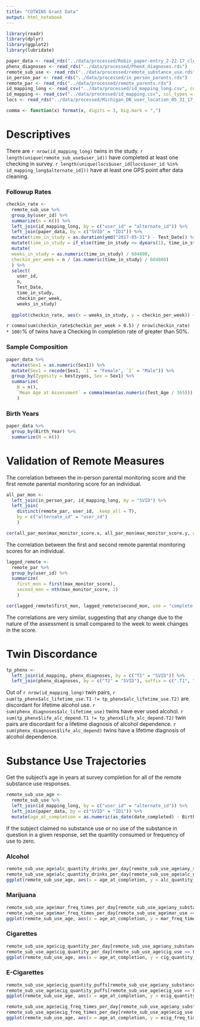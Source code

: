 ```yaml
---
title: "COTWINS Grant Data"
output: html_notebook
---
```


```r
library(readr)
library(dplyr)
library(ggplot2)
library(lubridate)

paper_data <- read_rds("../data/processed/Robin_paper-entry_2-22-17_cleaned.rds")
phenx_diagnoses <- read_rds("../data/processed/PhenX_diagnoses.rds")
remote_sub_use <- read_rds("../data/processed/remote_substance_use.rds")
in_person_par <- read_rds("../data/processed/in_person_parents.rds")
remote_par <- read_rds("../data/processed/remote_parents.rds")
id_mapping_long <- read_csv("../data/processed/id_mapping_long.csv", col_types = "ccc")
id_mapping <- read_csv("../data/processed/id_mapping.csv", col_types = "ccccc")
locs <- read_rds("../data/processed/Michigan_DB_user_location_05_31_17_cleaned.rds")

comma <- function(x) format(x, digits = 3, big.mark = ",")
```

# Descriptives

There are `r nrow(id_mapping_long)` twins in the study. `r length(unique(remote_sub_use$user_id))` have completed at least one checking in survey. `r length(unique(locs$user_id[locs$user_id %in% id_mapping_long$alternate_id]))` have at least one GPS point after data cleaning. 

### Followup Rates

```r
checkin_rate <-
  remote_sub_use %>%
  group_by(user_id) %>%
  summarize(n = n()) %>%
  left_join(id_mapping_long, by = c("user_id" = "alternate_id")) %>%
  left_join(paper_data, by = c("SVID" = "ID1")) %>%
  mutate(time_in_study = as.duration(ymd("2017-05-31") - Test_Date)) %>%
  mutate(time_in_study = if_else(time_in_study <= dyears(1), time_in_study, dyears(1))) %>%
  mutate(
  weeks_in_study = as.numeric(time_in_study) / 604800,
  checkin_per_week = n / (as.numeric(time_in_study) / 604800)
  ) %>%
  select(
    user_id,
    n,
    Test_Date,
    time_in_study,
    checkin_per_week,
    weeks_in_study)
  
  ggplot(checkin_rate, aes(x = weeks_in_study, y = checkin_per_week)) + geom_point(alpha = 0.5)
```

`r comma(sum(checkin_rate$checkin_per_week > 0.5) / nrow(checkin_rate) * 100)`% of twins have a Checking In completion rate of greater than 50%.

### Sample Composition

```r
paper_data %>%
  mutate(Sex1 = as.numeric(Sex1)) %>%
  mutate(Sex1 = recode(Sex1, `1` = "Female", `2` = "Male")) %>%
  group_by(Zygosity = bestzygos, Sex = Sex1) %>%
  summarize(
    N = n(), 
    `Mean Age at Assessment` = comma(mean(as.numeric(Test_Age / 365)))
    )
```

### Birth Years

```r
paper_data %>%
  group_by(Birth_Year) %>%
  summarize(N = n())
```

# Validation of Remote Measures

The correlation between the in-person parental monitoring score and the first remote parental monitoring score for an individual.
```r
all_par_mon <-
  left_join(in_person_par, id_mapping_long, by = "SVID") %>%
  left_join(
    distinct(remote_par, user_id, .keep_all = T),
    by = c("alternate_id" = "user_id")
    )

cor(all_par_mon$max_monitor_score.x, all_par_mon$max_monitor_score.y, use = "complete.obs")
```

The correlation between the first and second remote parental monitoring scores for an individual.
```r
lagged_remote <-
  remote_par %>%
  group_by(user_id) %>%
  summarize(
    first_mon = first(max_monitor_score),
    second_mon = nth(max_monitor_score, 2)
    )

cor(lagged_remote$first_mon, lagged_remote$second_mon, use = "complete.obs")
```

The correlations are very similar, suggesting that any change due to the nature of the assessment is small compared to the week to week changes in the score.

# Twin Discordance

```r
tp_phenx <- 
  left_join(id_mapping, phenx_diagnoses, by = c("T1" = "SVID")) %>%
  left_join(phenx_diagnoses, by = c("T2" = "SVID"), suffix = c(".T1", ".T2"))
```

Out of `r nrow(id_mapping_long)` twin pairs, `r sum(tp_phenx$alc_lifetime_use.T1 != tp_phenx$alc_lifetime_use.T2)` are discordant for lifetime alcohol use. `r sum(phenx_diagnoses$alc_lifetime_use)` twins have ever used alcohol. `r sum(tp_phenx$life_alc_depend.T1 != tp_phenx$life_alc_depend.T2)` twin pairs are discordant for a lifetime diagnosis of alcohol dependence. `r sum(phenx_diagnoses$life_alc_depend)` twins have a lifetime diagnosis of alcohol dependence.

# Substance Use Trajectories

Get the subject's age in years at survey completion for all of the remote substance use responses.

```r
remote_sub_use_age <-
  remote_sub_use %>%
  left_join(id_mapping_long, by = c("user_id" = "alternate_id")) %>%
  left_join(paper_data, by = c("SVID" = "ID1")) %>%
  mutate(age_at_completion = as.numeric(as_date(date_completed) - Birth_Date) / 365)
```

If the subject claimed no substance use or no use of the substance in question in a given response, set the quantity consumed or frequency of use to zero.

### Alcohol

```r
remote_sub_use_age$alc_quantity_drinks_per_day[remote_sub_use_age$any_substance_use == FALSE] = 0
remote_sub_use_age$alc_quantity_drinks_per_day[remote_sub_use_age$alc_use == FALSE] = 0
ggplot(remote_sub_use_age, aes(x = age_at_completion, y = alc_quantity_drinks_per_day)) + geom_smooth(method = "lm") + xlab("Age in Years") + ylab("Drinks per Day")
```

### Marijuana

```r
remote_sub_use_age$mar_freq_times_per_day[remote_sub_use_age$any_substance_use == FALSE] = 0
remote_sub_use_age$mar_freq_times_per_day[remote_sub_use_age$mar_use == FALSE] = 0
ggplot(remote_sub_use_age, aes(x = age_at_completion, y = mar_freq_times_per_day)) + geom_smooth(method = "lm") + xlab("Age in Years") + ylab("Marijuana Use, Times per Day")
```

### Cigarettes

```r
remote_sub_use_age$cig_quantity_per_day[remote_sub_use_age$any_substance_use == FALSE] = 0
remote_sub_use_age$cig_quantity_per_day[remote_sub_use_age$cig_use == FALSE] = 0
ggplot(remote_sub_use_age, aes(x = age_at_completion, y = cig_quantity_per_day)) + geom_smooth(method = "lm") + xlab("Age in Years") + ylab("Cigarettes per Day")
```

### E-Cigarettes

```r
remote_sub_use_age$ecig_quantity_puffs[remote_sub_use_age$any_substance_use == FALSE] = 0
remote_sub_use_age$ecig_quantity_puffs[remote_sub_use_age$ecig_use == FALSE] = 0
ggplot(remote_sub_use_age, aes(x = age_at_completion, y = ecig_quantity_puffs)) + geom_smooth(method = "lm") + xlab("Age in Years") + ylab("E-Cigarette Puffs per Use")
```

```r
remote_sub_use_age$ecig_freq_times_per_day[remote_sub_use_age$any_substance_use == FALSE] = 0
remote_sub_use_age$ecig_freq_times_per_day[remote_sub_use_age$ecig_use == FALSE] = 0
ggplot(remote_sub_use_age, aes(x = age_at_completion, y = ecig_freq_times_per_day)) + geom_smooth(method = "lm") + xlab("Age in Years") + ylab("E-Cigarette Uses per Day")
```

